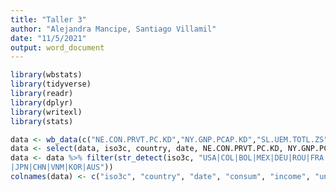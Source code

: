 ```yaml
---
title: "Taller 3"
author: "Alejandra Mancipe, Santiago Villamil"
date: "11/5/2021"
output: word_document
---
```


```r
library(wbstats)
library(tidyverse)
library(readr)
library(dplyr)
library(writexl)
library(stats)
```
```r
data <- wb_data(c("NE.CON.PRVT.PC.KD","NY.GNP.PCAP.KD","SL.UEM.TOTL.ZS","NY.GDP.PCAP.KD"), start_date = 2006, end_date = 2010)
data <- select(data, iso3c, country, date, NE.CON.PRVT.PC.KD, NY.GNP.PCAP.KD, SL.UEM.TOTL.ZS, NY.GDP.PCAP.KD)
data <- data %>% filter(str_detect(iso3c, "USA|COL|BOL|MEX|DEU|ROU|FRA|GBR|ZAF|GHA|NGA|
|JPN|CHN|VNM|KOR|AUS"))
colnames(data) <- c("iso3c", "country", "date", "consum", "income", "unemp", "gdppc")
```

